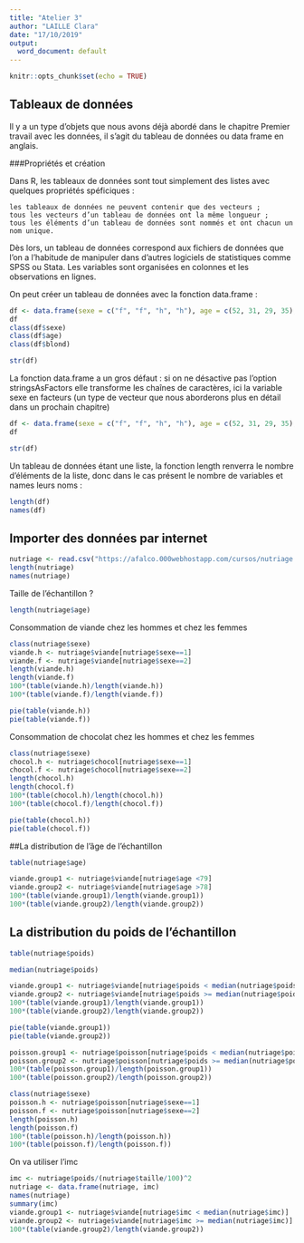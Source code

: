 ```yaml
---
title: "Atelier 3"
author: "LAILLE Clara"
date: "17/10/2019"
output:
  word_document: default
---
```


```r
knitr::opts_chunk$set(echo = TRUE)
```

## Tableaux de données

Il y a un type d’objets que nous avons déjà abordé dans le chapitre Premier travail avec les données, il s’agit du tableau de données ou data frame en anglais.

###Propriétés et création

Dans R, les tableaux de données sont tout simplement des listes avec quelques propriétés spéficiques :

    les tableaux de données ne peuvent contenir que des vecteurs ;
    tous les vecteurs d’un tableau de données ont la même longueur ;
    tous les éléments d’un tableau de données sont nommés et ont chacun un nom unique.

Dès lors, un tableau de données correspond aux fichiers de données que l’on a l’habitude de manipuler dans d’autres logiciels de statistiques comme SPSS ou Stata. Les variables sont organisées en colonnes et les observations en lignes.

On peut créer un tableau de données avec la fonction data.frame :

```r
df <- data.frame(sexe = c("f", "f", "h", "h"), age = c(52, 31, 29, 35), blond = c(FALSE, TRUE, TRUE, FALSE))
df
class(df$sexe)
class(df$age)
class(df$blond)
```

```r
str(df)
```
La fonction data.frame a un gros défaut : si on ne désactive pas l’option stringsAsFactors elle transforme les chaînes de caractères, ici la variable sexe en facteurs (un type de vecteur que nous aborderons plus en détail dans un prochain chapitre)
```r
df <- data.frame(sexe = c("f", "f", "h", "h"), age = c(52, 31, 29, 35), blond = c(FALSE, TRUE, TRUE, FALSE), stringsAsFactors = FALSE)
df
```

```r
str(df)
```

Un tableau de données étant une liste, la fonction length renverra le nombre d’éléments de la liste, donc dans le cas présent le nombre de variables et names leurs noms :

```r
length(df)
names(df)
```

## Importer des données par internet

```r
nutriage <- read.csv("https://afalco.000webhostapp.com/cursos/nutriage.csv",header=TRUE)
length(nutriage)
names(nutriage)
```
Taille de l'échantillon ? 

```r
length(nutriage$age)
```

Consommation de viande chez les hommes et chez les femmes

```r
class(nutriage$sexe)
viande.h <- nutriage$viande[nutriage$sexe==1]
viande.f <- nutriage$viande[nutriage$sexe==2]
length(viande.h)
length(viande.f)
100*(table(viande.h)/length(viande.h))
100*(table(viande.f)/length(viande.f))
```


```r
pie(table(viande.h))
pie(table(viande.f))
```

Consommation de chocolat chez les hommes et chez les femmes

```r
class(nutriage$sexe)
chocol.h <- nutriage$chocol[nutriage$sexe==1]
chocol.f <- nutriage$chocol[nutriage$sexe==2]
length(chocol.h)
length(chocol.f)
100*(table(chocol.h)/length(chocol.h))
100*(table(chocol.f)/length(chocol.f))
```

```r
pie(table(chocol.h))
pie(table(chocol.f))
```

##La distribution de l'âge de l'échantillon

```r
table(nutriage$age)
```

```r
viande.group1 <- nutriage$viande[nutriage$age <79]
viande.group2 <- nutriage$viande[nutriage$age >78]
100*(table(viande.group1)/length(viande.group1))
100*(table(viande.group2)/length(viande.group2))
```

## La distribution du poids de l'échantillon

```r
table(nutriage$poids)
```

```r
median(nutriage$poids)
```

```r
viande.group1 <- nutriage$viande[nutriage$poids < median(nutriage$poids)]
viande.group2 <- nutriage$viande[nutriage$poids >= median(nutriage$poids)]
100*(table(viande.group1)/length(viande.group1))
100*(table(viande.group2)/length(viande.group2))
```

```r
pie(table(viande.group1))
pie(table(viande.group2))
```


```r
poisson.group1 <- nutriage$poisson[nutriage$poids < median(nutriage$poids)]
poisson.group2 <- nutriage$poisson[nutriage$poids >= median(nutriage$poids)]
100*(table(poisson.group1)/length(poisson.group1))
100*(table(poisson.group2)/length(poisson.group2))
```

```r
class(nutriage$sexe)
poisson.h <- nutriage$poisson[nutriage$sexe==1]
poisson.f <- nutriage$poisson[nutriage$sexe==2]
length(poisson.h)
length(poisson.f)
100*(table(poisson.h)/length(poisson.h))
100*(table(poisson.f)/length(poisson.f))
```

On va utiliser l'imc

```r
imc <- nutriage$poids/(nutriage$taille/100)^2
nutriage <- data.frame(nutriage, imc)
names(nutriage)
summary(imc)
viande.group1 <- nutriage$viande[nutriage$imc < median(nutriage$imc)]
viande.group2 <- nutriage$viande[nutriage$imc >= median(nutriage$imc)]
100*(table(viande.group2)/length(viande.group2))
```


